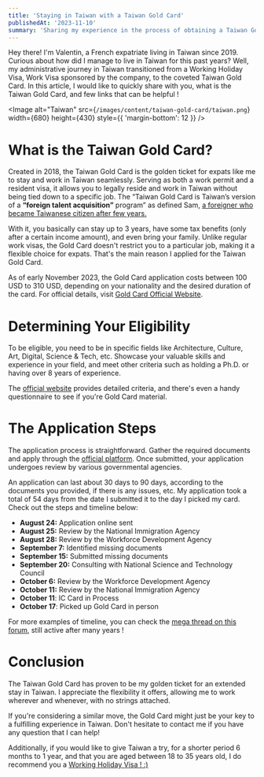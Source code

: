 ```yaml
---
title: 'Staying in Taiwan with a Taiwan Gold Card'
publishedAt: '2023-11-10'
summary: 'Sharing my experience in the process of obtaining a Taiwan Gold Card'
---
```


Hey there! I'm Valentin, a French expatriate living in Taiwan since 2019. Curious about how did I manage to live in Taiwan for this past years? Well, my administrative journey in Taiwan transitioned from a Working Holiday Visa, Work Visa sponsored by the company, to the coveted Taiwan Gold Card. In this article, I would like to quickly share with you, what is the Taiwan Gold Card, and few links that can be helpful !

<Image
  alt="Taiwan"
  src={`/images/content/taiwan-gold-card/taiwan.png`}
  width={680}
  height={430}
  style={{ 'margin-bottom': 12 }}
/>

# What is the Taiwan Gold Card?

Created in 2018, the Taiwan Gold Card is the golden ticket for expats like me to stay and work in Taiwan seamlessly. Serving as both a work permit and a resident visa, it allows you to legally reside and work in Taiwan without being tied down to a specific job. The “Taiwan Gold Card is Taiwan’s version of a **“foreign talent acquisition”** program” as defined Sam, [a foreigner who became Taiwanese citizen after few years.](https://medium.com/@SamTaiwan/from-taiwan-gold-card-to-a-taiwanese-citizen-7ed65bb07f28)

With it, you basically can stay up to 3 years, have some tax benefits (only after a certain income amount), and even bring your family. Unlike regular work visas, the Gold Card doesn't restrict you to a particular job, making it a flexible choice for expats. That's the main reason I applied for the Taiwan Gold Card.

As of early November 2023, the Gold Card application costs between 100 USD to 310 USD, depending on your nationality and the desired duration of the card. For official details, visit [Gold Card Official Website](https://goldcard.nat.gov.tw/en/about/).

# Determining Your Eligibility

To be eligible, you need to be in specific fields like Architecture, Culture, Art, Digital, Science & Tech, etc. Showcase your valuable skills and experience in your field, and meet other criteria such as holding a Ph.D. or having over 8 years of experience.

The [official website](https://goldcard.nat.gov.tw/en/qualification/) provides detailed criteria, and there's even a handy questionnaire to see if you're Gold Card material.

# The Application Steps

The application process is straightforward. Gather the required documents and apply through the [official platform](https://goldcard.nat.gov.tw/en/apply/). Once submitted, your application undergoes review by various governmental agencies.

An application can last about 30 days to 90 days, according to the documents you provided, if there is any issues, etc. My application took a total of 54 days from the date I submitted it to the day I picked my card. Check out the steps and timeline below:

- **August 24:** Application online sent
- **August 25:** Review by the National Immigration Agency
- **August 28:** Review by the Workforce Development Agency
- **September 7:** Identified missing documents
- **September 15:** Submitted missing documents
- **September 20:** Consulting with National Science and Technology Council
- **October 6:** Review by the Workforce Development Agency
- **October 11:** Review by the National Immigration Agency
- **October 11**: IC Card in Process
- **October 17**: Picked up Gold Card in person

For more examples of timeline, you can check the [mega thread on this forum](https://tw.forumosa.com/t/the-employment-gold-card-super-thread/159653/4776), still active after many years !

# Conclusion

The Taiwan Gold Card has proven to be my golden ticket for an extended stay in Taiwan. I appreciate the flexibility it offers, allowing me to work wherever and whenever, with no strings attached.

If you're considering a similar move, the Gold Card might just be your key to a fulfilling experience in Taiwan. Don't hesitate to contact me if you have any question that I can help!

Additionally, if you would like to give Taiwan a try, for a shorter period 6 months to 1 year, and that you are aged between 18 to 35 years old, I do recommend you a [Working Holiday Visa ! :)](https://www.roc-taiwan.org/fr_fr/post/10014.html)

